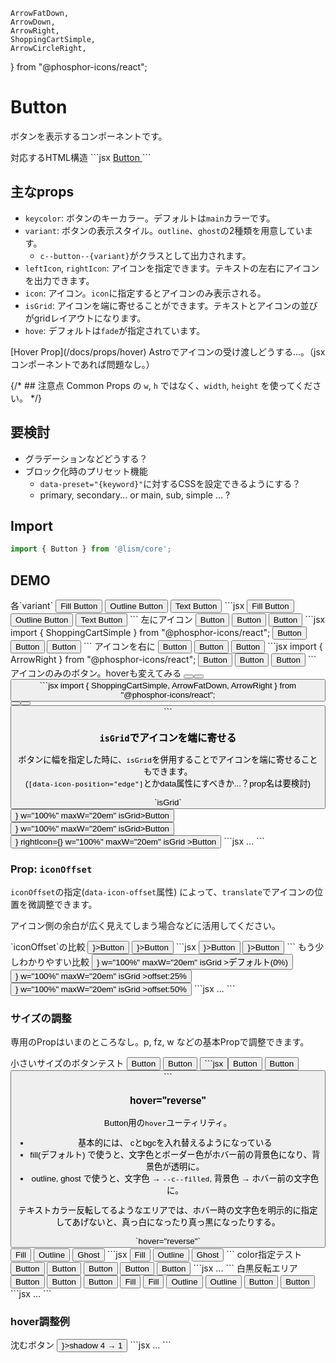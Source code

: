 	ArrowFatDown,
	ArrowDown,
	ArrowRight,
	ShoppingCartSimple,
	ArrowCircleRight,
} from "@phosphor-icons/react";

# Button

ボタンを表示するコンポーネントです。

<Demo>
	<Demo.Title>対応するHTML構造</Demo.Title>
	<Demo.Code>
		```jsx
		<a class="c--button" href="###">
			<span class="c--button__text">Button</span>
		</a>
		```
	</Demo.Code>
</Demo>


## 主なprops
- `keycolor`: ボタンのキーカラー。デフォルトは`main`カラーです。
- `variant`: ボタンの表示スタイル。`outline`、`ghost`の2種類を用意しています。
	- `c--button--{variant}`がクラスとして出力されます。
- `leftIcon`, `rightIcon`: アイコンを指定できます。テキストの左右にアイコンを出力できます。
- `icon`: アイコン。`icon`に指定するとアイコンのみ表示される。
- `isGrid`: アイコンを端に寄せることができます。テキストとアイコンの並びがgridレイアウトになります。
- `hove`: デフォルトは`fade`が指定されています。

<Reference>
[Hover Prop](/docs/props/hover)
</Reference>

<Alert preset="info">
Astroでアイコンの受け渡しどうする...。（jsxコンポーネントであれば問題なし。）
</Alert>



{/* ## 注意点
Common Props の `w`, `h` ではなく、`width`, `height` を使ってください。 */}


## 要検討
- グラデーションなどどうする？
- ブロック化時のプリセット機能
	- `data-preset="{keyword}"`に対するCSSを設定できるようにする？
	- primary, secondary... or main, sub, simple ... ?


## Import

```js
import { Button } from '@lism/core';
```


## DEMO

<Demo>
	<Demo.Title>各`variant`</Demo.Title>
	<Demo.Preview resize p={20}>
		<Cluster gap={20}>
			<Button href="#button">Fill Button</Button>
			<Button href="#button" variant="outline">Outline Button</Button>
			<Button href="#button" variant="ghost">Text Button</Button>
		</Cluster>
	</Demo.Preview>
	<Demo.Code>
		```jsx
		<Cluster gap={20}>
			<Button href="#button">Fill Button</Button>
			<Button href="#button" variant="outline">Outline Button</Button>
			<Button href="#button" variant="ghost">Text Button</Button>
		</Cluster>
		```
	</Demo.Code>
</Demo>


<Demo>
	<Demo.Title>左にアイコン</Demo.Title>
	<Demo.Preview resize p={20}>
		<Cluster gap={20}>
			<Button href="#button" leftIcon={ShoppingCartSimple}>Button</Button>
			<Button href="#button" leftIcon={ShoppingCartSimple} variant="outline">Button</Button>
			<Button href="#button" leftIcon={ShoppingCartSimple} variant="ghost">Button</Button>
		</Cluster>
</Demo.Preview>
<Demo.Code>
```jsx
import { ShoppingCartSimple } from "@phosphor-icons/react";

<Cluster gap={20}>
	<Button href="#button" leftIcon={ShoppingCartSimple}>Button</Button>
	<Button href="#button" leftIcon={ShoppingCartSimple} variant="outline">Button</Button>
	<Button href="#button" leftIcon={ShoppingCartSimple} variant="ghost">Button</Button>
</Cluster>
```
</Demo.Code>
</Demo>


<Demo>
	<Demo.Title>アイコンを右に</Demo.Title>
	<Demo.Preview resize p={20}>
		<Cluster gap={20}>
			<Button href="#button" rightIcon={ArrowRight}>Button</Button>
			<Button href="#button" rightIcon={ArrowRight} variant="outline">Button</Button>
			<Button href="#button" rightIcon={ArrowRight} variant="ghost">Button</Button>
		</Cluster>
	</Demo.Preview>
<Demo.Code>
```jsx
import { ArrowRight } from "@phosphor-icons/react";

<Cluster gap={20}>
	<Button href="#button" rightIcon={ArrowRight}>Button</Button>
	<Button href="#button" rightIcon={ArrowRight} variant="outline">Button</Button>
	<Button href="#button" rightIcon={ArrowRight} variant="ghost">Button</Button>
</Cluster>
```
</Demo.Code>
</Demo>

<Demo>
	<Demo.Title>アイコンのみのボタン。hoverも変えてみる</Demo.Title>
	<Demo.Preview resize p={20}>
		<Cluster gap={20}>
			<Button href="#button" icon={ShoppingCartSimple} hover="up" />
			<Button href="#button" icon={ArrowFatDown} hover="shadow" variant="outline" />
			<Button href="#button" icon={ArrowRight} hover={{c:'b800', bgc: 'b100'}} variant="ghost" />
		</Cluster>
	</Demo.Preview>
<Demo.Code>
```jsx
import { ShoppingCartSimple, ArrowFatDown, ArrowRight } from "@phosphor-icons/react";

<Cluster gap={20}>
	<Button href="#button" icon={ShoppingCartSimple} hover="up" />
	<Button href="#button" icon={ArrowFatDown} hover="shadow" variant="outline" />
	<Button href="#button" icon={ArrowRight} hover={{c:'b800', bgc: 'b100'}} variant="ghost" />
</Cluster>
```
</Demo.Code>
</Demo>



### `isGrid`でアイコンを端に寄せる

ボタンに幅を指定した時に、`isGrid`を併用することでアイコンを端に寄せることもできます。  
(`[data-icon-position="edge"]`とかdata属性にすべきか...？prop名は要検討)
 

<Demo>
	<Demo.Title>`isGrid`</Demo.Title>
	<Demo.Preview resize p={20} isFlow flowGap={20}>
			<Button href="#button" leftIcon={<ShoppingCartSimple />} w="100%" maxW="20em" isGrid>Button</Button>
			<Button href="#button" rightIcon={<ArrowRight />} w="100%" maxW="20em" isGrid>Button</Button>
			<Button
				href="#button"
				leftIcon={<ShoppingCartSimple />}
				rightIcon={<ArrowRight />}
				w="100%"
				maxW="20em"
				isGrid
			>Button</Button>
	</Demo.Preview>
	<Demo.Code>
		```jsx
		...
		```
	</Demo.Code>
</Demo>


### Prop: `iconOffset`

`iconOffset`の指定(`data-icon-offset`属性) によって、`translate`でアイコンの位置を微調整できます。

アイコン側の余白が広く見えてしまう場合などに活用してください。

<Demo>
	<Demo.Title>`iconOffset`の比較</Demo.Title>
	<Demo.Preview resize p={20} flowGap='20'>
		<Button href="#button" iconOffset="0%" rightIcon={<ArrowRight />}>Button</Button>
		<Button href="#button" iconOffset="10%" rightIcon={<ArrowRight />}>Button</Button>
	</Demo.Preview>
	<Demo.Code>
		```jsx
		<Button href="#button" iconOffset="0%" rightIcon={<ArrowRight />}>Button</Button>
		<Button href="#button" iconOffset="10%" rightIcon={<ArrowRight />}>Button</Button>
		```
	</Demo.Code>
</Demo>

<Demo>
	<Demo.Title>もう少しわかりやすい比較</Demo.Title>
	<Demo.Preview resize p={20} flowGap='20'>
		<Button
			href="#button"
			rightIcon={<ArrowRight />}
			w="100%"
			maxW="20em"
			isGrid
		>デフォルト(0%)</Button>
		<Button
			iconOffset="25%"
			href="#button"
			rightIcon={<ArrowRight />}
			w="100%"
			maxW="20em"
			isGrid
		>offset:25%</Button>
		<Button
			iconOffset="50%"
			href="#button"
			rightIcon={<ArrowRight />}
			w="100%"
			maxW="20em"
			isGrid
		>offset:50%</Button>
	</Demo.Preview>
	<Demo.Code>
		```jsx
		...
		```
	</Demo.Code>
</Demo>


### サイズの調整

専用のPropはいまのところなし。p, fz, w などの基本Propで調整できます。

<Demo>
	<Demo.Title>小さいサイズのボタンテスト</Demo.Title>
	<Demo.Preview resize p={20}>
		<Cluster gap={20}>
			<Button href="#button" variant="ghost" keycolor="main" fz="xs" p={10} hover={{ bgc: "b100" }}>Button</Button>
			<Button href="#button" keycolor="purple" fz="xs" p={10} hover="reverse" leftIcon={ArrowRight}>Button</Button>
			<Button href="#button" fz="xs" p={20} hover="fade" icon={ShoppingCartSimple} />
		</Cluster>
	</Demo.Preview>
	<Demo.Code>
		```jsx
		<Cluster gap={20}>
			<Button href="#button" variant="ghost" keycolor="main" fz="xs" p={10} hover={{ bgc: "b100" }}>Button</Button>
			<Button href="#button" keycolor="purple" fz="xs" p={10} hover="reverse" leftIcon={ArrowRight}>Button</Button>
			<Button href="#button" fz="xs" p={20} hover="fade" icon={ShoppingCartSimple} />
		</Cluster>
		```
	</Demo.Code>
</Demo>


### hover="reverse"

Button用の`hover`ユーティリティ。

- 基本的には、 cとbgcを入れ替えるようになっている
- fill(デフォルト) で使うと、文字色とボーダー色がホバー前の背景色になり、背景色が透明に。
- outline, ghost で使うと、文字色 → `--c--filled`, 背景色 → ホバー前の文字色に。

テキストカラー反転してるようなエリアでは、ホバー時の文字色を明示的に指定してあげないと、真っ白になったり真っ黒になったりする。

<Demo>
	<Demo.Title>`hover="reverse"`</Demo.Title>
	<Demo.Preview resize p={20}>
		<Cluster gap={20}>
			<Button href="#button" hover="reverse">Fill</Button>
			<Button href="#button" hover="reverse" variant="outline">Outline</Button>
			<Button href="#button" hover="reverse" variant="ghost">Ghost</Button>
		</Cluster>
	</Demo.Preview>
	<Demo.Code>
		```jsx
		<Cluster gap={20}>
			<Button href="#button" hover="reverse">Fill</Button>
			<Button href="#button" hover="reverse" variant="outline">Outline</Button>
			<Button href="#button" hover="reverse" variant="ghost">Ghost</Button>
		</Cluster>
		```
	</Demo.Code>
</Demo>

<Demo>
	<Demo.Title>color指定テスト</Demo.Title>
	<Demo.Preview resize p={20}>
		<Cluster gap={20}>
			<Button href="#button" hover="reverse" keycolor="blue">Button</Button>
			<Button href="#button" hover="reverse" keycolor="blue" c="purple">Button</Button>
			<Button href="#button" hover="reverse" variant="outline" keycolor="pink">Button</Button>
			<Button href="#button" hover="reverse" variant="ghost" keycolor="pink">Button</Button>
			<Button href="#button" hover="reverse" variant="ghost" bgc="pale">Button</Button>
		</Cluster>
	</Demo.Preview>
	<Demo.Code>
		```jsx
		...
		```
	</Demo.Code>
</Demo>

<Demo>
	<Demo.Title>白黒反転エリア</Demo.Title>
	<Demo.Preview resize p={20}>
		<Box gap={20} p={20} hasLayer c="white">
			<MediaLayer src="/img/demo-img.jpeg" alt="" width={960} height={640} z='-1'/>
			<FilterLayer blur='4px' z='-1'/>
			<FilterLayer bgc="#000" opacity='0.5' z='-1'/>
			<DammyText />
			<Cluster mbs={30} gap={20}>
				<Button href="#button" hover="reverse" variant="fill">Button</Button>
				<Button href="#button" hover="reverse" variant="outline">Button</Button>
				<Button href="#button" hover="reverse" variant="ghost">Button</Button>
			</Cluster>
			<Cluster mbs={30} gap={20}>
				<Button href="#button" hover="reverse" keycolor="b100" c="b900">Fill</Button>
				<Button href="#button" hover="reverse" keycolor="blue">Fill</Button>
				<Button href="#button" hover="reverse" variant="outline" keycolor="#fff">Outline</Button>
				<Button href="#button" hover={["reverse", { c:'#000' }]} variant="outline" keycolor="#fff">Outline</Button>
				<Button href="#button" hover="reverse" variant="ghost" keycolor="#fff">Button</Button>
				<Button href="#button" hover={["reverse", { c:'#000' }]} variant="ghost" keycolor="#fff">Button</Button>
			</Cluster>
		</Box>
	</Demo.Preview>
	<Demo.Code>
		```jsx
		...
		```
	</Demo.Code>
</Demo>


### hover調整例

<Demo>
	<Demo.Title>沈むボタン</Demo.Title>
	<Demo.Preview resize p={20}>
		<Cluster gap={20}>
			<Button href="#button" variant="outline" shadow="4" hover={{ shadow: "1" }} leftIcon={<ArrowRight />}>shadow 4 → 1</Button>
		</Cluster>
	</Demo.Preview>
	<Demo.Code>
		```jsx
		...
		```
	</Demo.Code>
</Demo>
